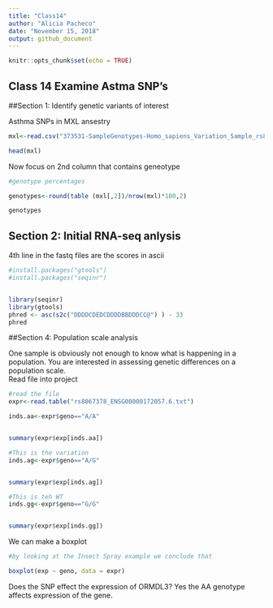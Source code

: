 ```yaml
---
title: "Class14"
author: "Alicia Pacheco"
date: "November 15, 2018"
output: github_document
---
```


```r
knitr::opts_chunk$set(echo = TRUE)
```

## Class 14 Examine Astma SNP's 

##Section 1: Identify genetic variants of interest

Asthma SNPs in MXL ansestry
```r

mxl<-read.csv("373531-SampleGenotypes-Homo_sapiens_Variation_Sample_rs8067378.csv")

head(mxl)
```

Now focus on 2nd column that contains geneotype

```r

#genotype percentages

genotypes<-round(table (mxl[,2])/nrow(mxl)*100,2)

genotypes

```


## Section 2: Initial RNA-seq anlysis 

4th line in the fastq files are the scores in ascii
```r

#install.packages("gtools")
#install.packages("seqinr")


library(seqinr)
library(gtools) 
phred <- asc(s2c("DDDDCDEDCDDDDBBDDDCC@") ) - 33
phred 

```


##Section 4: Population scale analysis 

One sample is obviously not enough to know what is happening in a population. You are
interested in assessing genetic differences on a population scale.  
Read file into project  


```r
#read the file 
expr<-read.table("rs8067378_ENSG00000172057.6.txt")

inds.aa<-expr$geno=="A/A"


summary(expr$exp[inds.aa])
```

```r
#This is the variation 
inds.ag<-expr$geno=="A/G"


summary(expr$exp[inds.ag])
```
```r
#This is teh WT
inds.gg<-expr$geno=="G/G"


summary(expr$exp[inds.gg])
```
We can make a boxplot

```r
#by looking at the Insect Spray example we conclude that

boxplot(exp ~ geno, data = expr)

```

Does the SNP effect the expression of ORMDL3?  Yes the AA genotype affects expression of the gene.  
